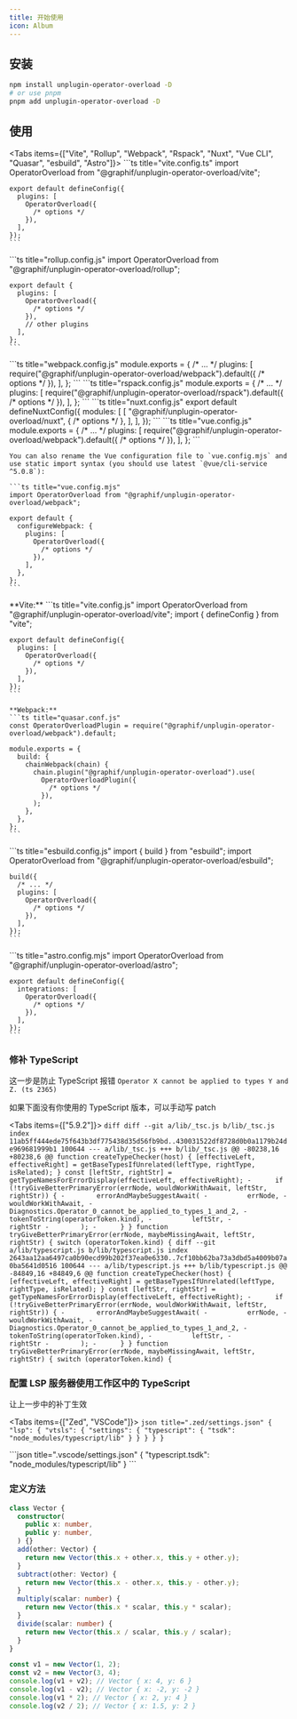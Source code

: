 ```yaml
---
title: 开始使用
icon: Album
---
```


## 安装

```sh
npm install unplugin-operator-overload -D
# or use pnpm
pnpm add unplugin-operator-overload -D
```

## 使用

<Tabs items={["Vite", "Rollup", "Webpack", "Rspack", "Nuxt", "Vue CLI", "Quasar", "esbuild", "Astro"]}>
  <Tab>
    ```ts title="vite.config.ts"
    import OperatorOverload from "@graphif/unplugin-operator-overload/vite";

    export default defineConfig({
      plugins: [
        OperatorOverload({
          /* options */
        }),
      ],
    });
    ```

  </Tab>

  <Tab>
    ```ts title="rollup.config.js"
    import OperatorOverload from "@graphif/unplugin-operator-overload/rollup";

    export default {
      plugins: [
        OperatorOverload({
          /* options */
        }),
        // other plugins
      ],
    };
    ```

  </Tab>

  <Tab>
    ```ts title="webpack.config.js"
    module.exports = {
      /* ... */
      plugins: [
        require("@graphif/unplugin-operator-overload/webpack").default({
          /* options */
        }),
      ],
    };
    ```
  </Tab>

  <Tab>
    ```ts title="rspack.config.js"
    module.exports = {
      /* ... */
      plugins: [
        require("@graphif/unplugin-operator-overload/rspack").default({
          /* options */
        }),
      ],
    };
    ```
  </Tab>

  <Tab>
    ```ts title="nuxt.config.js"
    export default defineNuxtConfig({
      modules: [
        [
          "@graphif/unplugin-operator-overload/nuxt",
          {
            /* options */
          },
        ],
      ],
    });
    ```
  </Tab>

  <Tab>
    ```ts title="vue.config.js"
    module.exports = {
      /* ... */
      plugins: [
        require("@graphif/unplugin-operator-overload/webpack").default({
          /* options */
        }),
      ],
    };
    ```

    You can also rename the Vue configuration file to `vue.config.mjs` and use static import syntax (you should use latest `@vue/cli-service ^5.0.8`):

    ```ts title="vue.config.mjs"
    import OperatorOverload from "@graphif/unplugin-operator-overload/webpack";

    export default {
      configureWebpack: {
        plugins: [
          OperatorOverload({
            /* options */
          }),
        ],
      },
    };
    ```

  </Tab>

  <Tab>
    **Vite:**
    ```ts title="vite.config.js"
    import OperatorOverload from "@graphif/unplugin-operator-overload/vite";
    import { defineConfig } from "vite";

    export default defineConfig({
      plugins: [
        OperatorOverload({
          /* options */
        }),
      ],
    });
    ```

    **Webpack:**
    ```ts title="quasar.conf.js"
    const OperatorOverloadPlugin = require("@graphif/unplugin-operator-overload/webpack").default;

    module.exports = {
      build: {
        chainWebpack(chain) {
          chain.plugin("@graphif/unplugin-operator-overload").use(
            OperatorOverloadPlugin({
              /* options */
            }),
          );
        },
      },
    };
    ```

  </Tab>

  <Tab>
    ```ts title="esbuild.config.js"
    import { build } from "esbuild";
    import OperatorOverload from "@graphif/unplugin-operator-overload/esbuild";

    build({
      /* ... */
      plugins: [
        OperatorOverload({
          /* options */
        }),
      ],
    });
    ```

  </Tab>

  <Tab>
    ```ts title="astro.config.mjs"
    import OperatorOverload from "@graphif/unplugin-operator-overload/astro";

    export default defineConfig({
      integrations: [
        OperatorOverload({
          /* options */
        }),
      ],
    });
    ```

  </Tab>
</Tabs>

### 修补 TypeScript

这一步是防止 TypeScript 报错 `Operator X cannot be applied to types Y and Z. (ts 2365)`

如果下面没有你使用的 TypeScript 版本，可以手动写 patch

<Tabs items={["5.9.2"]}>
  <Tab>
    ```diff
    diff --git a/lib/_tsc.js b/lib/_tsc.js
    index 11ab5ff444ede75f643b3df775438d35d56fb9bd..430031522df8728d0b0a1179b24de969681999b1 100644
    --- a/lib/_tsc.js
    +++ b/lib/_tsc.js
    @@ -80238,16 +80238,6 @@ function createTypeChecker(host) {
            [effectiveLeft, effectiveRight] = getBaseTypesIfUnrelated(leftType, rightType, isRelated);
          }
          const [leftStr, rightStr] = getTypeNamesForErrorDisplay(effectiveLeft, effectiveRight);
    -      if (!tryGiveBetterPrimaryError(errNode, wouldWorkWithAwait, leftStr, rightStr)) {
    -        errorAndMaybeSuggestAwait(
    -          errNode,
    -          wouldWorkWithAwait,
    -          Diagnostics.Operator_0_cannot_be_applied_to_types_1_and_2,
    -          tokenToString(operatorToken.kind),
    -          leftStr,
    -          rightStr
    -        );
    -      }
        }
        function tryGiveBetterPrimaryError(errNode, maybeMissingAwait, leftStr, rightStr) {
          switch (operatorToken.kind) {
    diff --git a/lib/typescript.js b/lib/typescript.js
    index 2643aa12aa6497ca0b90ecd99b202f37ea0e6330..7cf10bb62ba73a3dbd5a4009b07a0ba5641d0516 100644
    --- a/lib/typescript.js
    +++ b/lib/typescript.js
    @@ -84849,16 +84849,6 @@ function createTypeChecker(host) {
            [effectiveLeft, effectiveRight] = getBaseTypesIfUnrelated(leftType, rightType, isRelated);
          }
          const [leftStr, rightStr] = getTypeNamesForErrorDisplay(effectiveLeft, effectiveRight);
    -      if (!tryGiveBetterPrimaryError(errNode, wouldWorkWithAwait, leftStr, rightStr)) {
    -        errorAndMaybeSuggestAwait(
    -          errNode,
    -          wouldWorkWithAwait,
    -          Diagnostics.Operator_0_cannot_be_applied_to_types_1_and_2,
    -          tokenToString(operatorToken.kind),
    -          leftStr,
    -          rightStr
    -        );
    -      }
        }
        function tryGiveBetterPrimaryError(errNode, maybeMissingAwait, leftStr, rightStr) {
          switch (operatorToken.kind) {
    ```

  </Tab>
</Tabs>

### 配置 LSP 服务器使用工作区中的 TypeScript

让上一步中的补丁生效

<Tabs items={["Zed", "VSCode"]}>
  <Tab>
    ```json title=".zed/settings.json"
    {
      "lsp": {
        "vtsls": {
          "settings": {
            "typescript": {
              "tsdk": "node_modules/typescript/lib"
            }
          }
        }
      }
    }
    ```

  </Tab>

  <Tab>
    ```json title=".vscode/settings.json"
    {
      "typescript.tsdk": "node_modules/typescript/lib"
    }
    ```

  </Tab>
</Tabs>

### 定义方法

```ts title="example.ts"
class Vector {
  constructor(
    public x: number,
    public y: number,
  ) {}
  add(other: Vector) {
    return new Vector(this.x + other.x, this.y + other.y);
  }
  subtract(other: Vector) {
    return new Vector(this.x - other.x, this.y - other.y);
  }
  multiply(scalar: number) {
    return new Vector(this.x * scalar, this.y * scalar);
  }
  divide(scalar: number) {
    return new Vector(this.x / scalar, this.y / scalar);
  }
}

const v1 = new Vector(1, 2);
const v2 = new Vector(3, 4);
console.log(v1 + v2); // Vector { x: 4, y: 6 }
console.log(v1 - v2); // Vector { x: -2, y: -2 }
console.log(v1 * 2); // Vector { x: 2, y: 4 }
console.log(v2 / 2); // Vector { x: 1.5, y: 2 }
```
